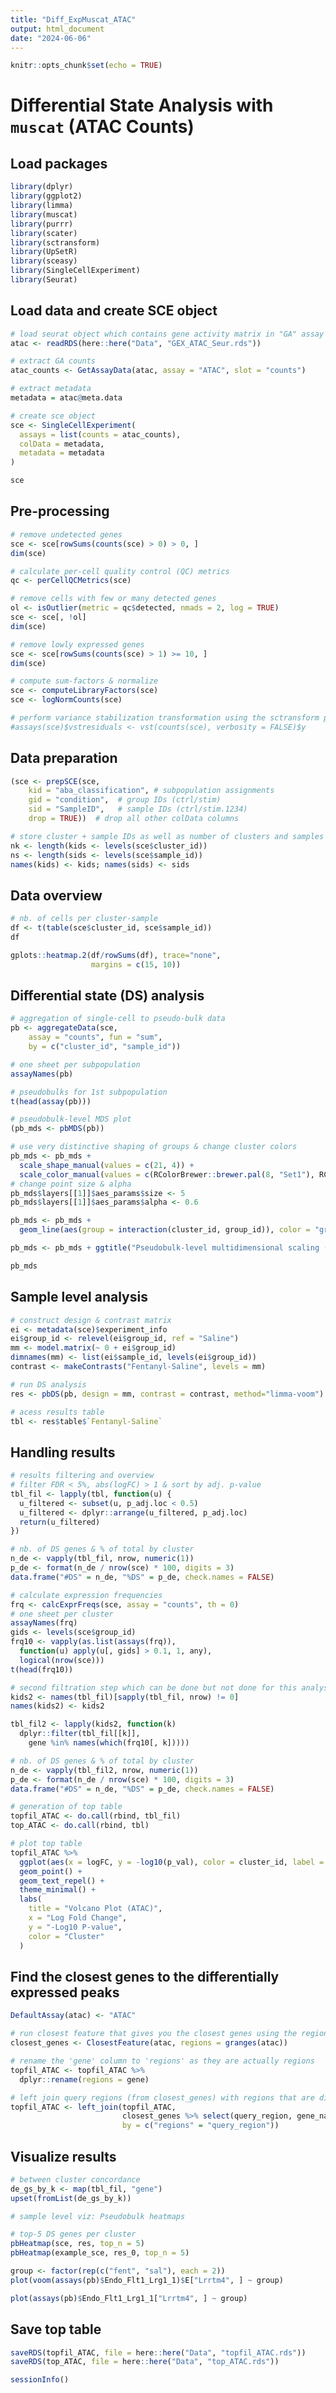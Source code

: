 ```yaml
---
title: "Diff_ExpMuscat_ATAC"
output: html_document
date: "2024-06-06"
---
```


```r
knitr::opts_chunk$set(echo = TRUE)
```

# Differential State Analysis with `muscat` (ATAC Counts)

## Load packages 
```r
library(dplyr)
library(ggplot2)
library(limma)
library(muscat)
library(purrr)
library(scater)
library(sctransform)
library(UpSetR)
library(sceasy)
library(SingleCellExperiment)
library(Seurat)
```

## Load data and create SCE object 
```r
# load seurat object which contains gene activity matrix in "GA" assay 
atac <- readRDS(here::here("Data", "GEX_ATAC_Seur.rds"))

# extract GA counts 
atac_counts <- GetAssayData(atac, assay = "ATAC", slot = "counts")

# extract metadata 
metadata = atac@meta.data

# create sce object 
sce <- SingleCellExperiment(
  assays = list(counts = atac_counts),
  colData = metadata,
  metadata = metadata
)

sce
```

## Pre-processing 
```r
# remove undetected genes
sce <- sce[rowSums(counts(sce) > 0) > 0, ]
dim(sce)

# calculate per-cell quality control (QC) metrics
qc <- perCellQCMetrics(sce)

# remove cells with few or many detected genes
ol <- isOutlier(metric = qc$detected, nmads = 2, log = TRUE)
sce <- sce[, !ol]
dim(sce)

# remove lowly expressed genes 
sce <- sce[rowSums(counts(sce) > 1) >= 10, ]
dim(sce)

# compute sum-factors & normalize
sce <- computeLibraryFactors(sce)
sce <- logNormCounts(sce)

# perform variance stabilization transformation using the sctransform package 
#assays(sce)$vstresiduals <- vst(counts(sce), verbosity = FALSE)$y
```

## Data preparation 
```r
(sce <- prepSCE(sce, 
    kid = "aba_classification", # subpopulation assignments
    gid = "condition",  # group IDs (ctrl/stim)
    sid = "SampleID",   # sample IDs (ctrl/stim.1234)
    drop = TRUE))  # drop all other colData columns

# store cluster + sample IDs as well as number of clusters and samples 
nk <- length(kids <- levels(sce$cluster_id))
ns <- length(sids <- levels(sce$sample_id))
names(kids) <- kids; names(sids) <- sids
```

## Data overview 
```r
# nb. of cells per cluster-sample
df <- t(table(sce$cluster_id, sce$sample_id))
df

```

```r

gplots::heatmap.2(df/rowSums(df), trace="none",
                  margins = c(15, 10))
```

## Differential state (DS) analysis 
```r
# aggregation of single-cell to pseudo-bulk data 
pb <- aggregateData(sce,
    assay = "counts", fun = "sum",
    by = c("cluster_id", "sample_id"))

# one sheet per subpopulation
assayNames(pb)

# pseudobulks for 1st subpopulation
t(head(assay(pb)))

# pseudobulk-level MDS plot 
(pb_mds <- pbMDS(pb))

# use very distinctive shaping of groups & change cluster colors
pb_mds <- pb_mds + 
  scale_shape_manual(values = c(21, 4)) +
  scale_color_manual(values = c(RColorBrewer::brewer.pal(8, "Set1"), RColorBrewer::brewer.pal(7, "Set2"), RColorBrewer::brewer.pal(6, "Set3")))
# change point size & alpha
pb_mds$layers[[1]]$aes_params$size <- 5
pb_mds$layers[[1]]$aes_params$alpha <- 0.6

pb_mds <- pb_mds + 
  geom_line(aes(group = interaction(cluster_id, group_id)), color = "grey", linetype = "dashed")

pb_mds <- pb_mds + ggtitle("Pseudobulk-level multidimensional scaling (MDS) plot for ATAC")

pb_mds
```

## Sample level analysis
```r
# construct design & contrast matrix
ei <- metadata(sce)$experiment_info
ei$group_id <- relevel(ei$group_id, ref = "Saline")
mm <- model.matrix(~ 0 + ei$group_id)
dimnames(mm) <- list(ei$sample_id, levels(ei$group_id))
contrast <- makeContrasts("Fentanyl-Saline", levels = mm)

# run DS analysis
res <- pbDS(pb, design = mm, contrast = contrast, method="limma-voom")

# acess results table
tbl <- res$table$`Fentanyl-Saline`
```

## Handling results 
```r
# results filtering and overview 
# filter FDR < 5%, abs(logFC) > 1 & sort by adj. p-value
tbl_fil <- lapply(tbl, function(u) {
  u_filtered <- subset(u, p_adj.loc < 0.5)
  u_filtered <- dplyr::arrange(u_filtered, p_adj.loc)
  return(u_filtered)
})

# nb. of DS genes & % of total by cluster
n_de <- vapply(tbl_fil, nrow, numeric(1))
p_de <- format(n_de / nrow(sce) * 100, digits = 3)
data.frame("#DS" = n_de, "%DS" = p_de, check.names = FALSE)

# calculate expression frequencies 
frq <- calcExprFreqs(sce, assay = "counts", th = 0)
# one sheet per cluster
assayNames(frq)
gids <- levels(sce$group_id)
frq10 <- vapply(as.list(assays(frq)), 
  function(u) apply(u[, gids] > 0.1, 1, any), 
  logical(nrow(sce)))
t(head(frq10))

```


```r
# second filtration step which can be done but not done for this analysis 
kids2 <- names(tbl_fil)[sapply(tbl_fil, nrow) != 0]
names(kids2) <- kids2

tbl_fil2 <- lapply(kids2, function(k)
  dplyr::filter(tbl_fil[[k]], 
    gene %in% names(which(frq10[, k]))))

# nb. of DS genes & % of total by cluster
n_de <- vapply(tbl_fil2, nrow, numeric(1))
p_de <- format(n_de / nrow(sce) * 100, digits = 3)
data.frame("#DS" = n_de, "%DS" = p_de, check.names = FALSE)

# generation of top table 
topfil_ATAC <- do.call(rbind, tbl_fil)
top_ATAC <- do.call(rbind, tbl)

# plot top table 
topfil_ATAC %>%
  ggplot(aes(x = logFC, y = -log10(p_val), color = cluster_id, label = gene)) +
  geom_point() +
  geom_text_repel() +
  theme_minimal() +
  labs(
    title = "Volcano Plot (ATAC)",
    x = "Log Fold Change",
    y = "-Log10 P-value",
    color = "Cluster"
  )

```

## Find the closest genes to the differentially expressed peaks 
```r
DefaultAssay(atac) <- "ATAC"

# run closest feature that gives you the closest genes using the regions from atac object 
closest_genes <- ClosestFeature(atac, regions = granges(atac))

# rename the 'gene' column to 'regions' as they are actually regions
topfil_ATAC <- topfil_ATAC %>%
  dplyr::rename(regions = gene)

# left join query regions (from closest_genes) with regions that are differentially expressed (in differentially expressed peaks) and add the genes from the gene col into top table. 
topfil_ATAC <- left_join(topfil_ATAC, 
                         closest_genes %>% select(query_region, gene_name), 
                         by = c("regions" = "query_region"))
```


## Visualize results 
```r
# between cluster concordance 
de_gs_by_k <- map(tbl_fil, "gene")
upset(fromList(de_gs_by_k))

# sample level viz: Pseudobulk heatmaps

# top-5 DS genes per cluster
pbHeatmap(sce, res, top_n = 5)
pbHeatmap(example_sce, res_0, top_n = 5)
```

```r
group <- factor(rep(c("fent", "sal"), each = 2))
plot(voom(assays(pb)$Endo_Flt1_Lrg1_1)$E["Lrrtm4", ] ~ group)

plot(assays(pb)$Endo_Flt1_Lrg1_1["Lrrtm4", ] ~ group)
```

## Save top table 
```r
saveRDS(topfil_ATAC, file = here::here("Data", "topfil_ATAC.rds"))
saveRDS(top_ATAC, file = here::here("Data", "top_ATAC.rds"))
```


```r
sessionInfo()
```
